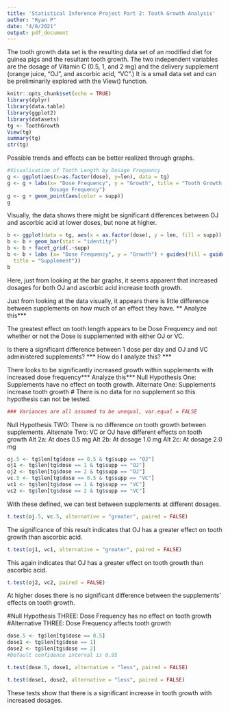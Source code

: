 ```yaml
---
title: 'Statistical Inference Project Part 2: Tooth Growth Analysis'
author: "Ryan P"
date: "4/8/2021"
output: pdf_document
---
```

The tooth growth data set is the resulting data set of an modified diet for
guinea pigs and the resultant tooth growth. The two independent variables are the
dosage of Vitamin C (0.5, 1, and 2 mg) and the delivery supplement (orange juice,
"OJ", and ascorbic acid, "VC".) It is a small data set and can be preliminarily
explored with the View() function.
```r
knitr::opts_chunk$set(echo = TRUE)
library(dplyr)
library(data.table)
library(ggplot2)
library(datasets)
tg <- ToothGrowth
View(tg)
summary(tg)
str(tg)
```
Possible trends and effects can be better realized through graphs.
```r
#Visualisation of Tooth Length by Dosage Frequency
g <- ggplot(aes(x=as.factor(dose), y=len), data = tg)
g <- g + labs(x= "Dose Frequency", y = "Growth", title = "Tooth Growth by
              Dosage Frequency")
g <- g + geom_point(aes(color = supp))
g
```
Visually, the data shows there might be significant differences between OJ and 
ascorbic acid at lower doses, but none at higher.
```r
b <- ggplot(data = tg, aes(x = as.factor(dose), y = len, fill = supp))
b <- b + geom_bar(stat = "identity")
b <- b + facet_grid(.~supp)
b <- b + labs (x= "Dose Frequency", y = "Growth") + guides(fill = guide_legend(
  title = "Supplement"))
b
```
Here, just from looking at the bar graphs, it seems apparent that increased
dosages for both OJ and ascorbic acid increase tooth growth.

Just from looking at the data visually, it appears there is little difference 
between supplements on how much of an effect they have. ** Analyze this***

The greatest effect on tooth length appears to be Dose Frequency
and not whether or not the Dose is supplemented with either OJ or VC.

Is there a significant difference between 1 dose per day and OJ and VC 
administered supplements? *** How do I analyze this? ***

There looks to be significantly increased growth within supplements with increased
dose frequency*** Analyze this***
Null Hypothesis One: Supplements have no effect on tooth growth.
Alternate One: Supplements increase tooth growth
# There is no data for no supplement so this hypothesis can not be tested.
```r
### Variances are all assumed to be unequal, var.equal = FALSE
```
Null Hypothesis TWO: There is no difference on tooth growth between supplements.
Alternate Two: VC or OJ have different effects on tooth growth
Alt 2a: At does 0.5 mg
Alt 2b: At dosage 1.0 mg
Alt 2c: At dosage 2.0 mg
```r
oj.5 <- tg$len[tg$dose == 0.5 & tg$supp == "OJ"]
oj1 <- tg$len[tg$dose == 1 & tg$supp == "OJ"]
oj2 <- tg$len[tg$dose == 2 & tg$supp == "OJ"]
vc.5 <- tg$len[tg$dose == 0.5 & tg$supp == "VC"]
vc1 <- tg$len[tg$dose == 1 & tg$supp == "VC"]
vc2 <- tg$len[tg$dose == 2 & tg$supp == "VC"]
```
With these defined, we can test between supplements at different dosages.
```r
t.test(oj.5, vc.5, alternative = "greater", paired = FALSE)
```
The significance of this result indicates that OJ has a greater effect on 
tooth growth than ascorbic acid.

```r
t.test(oj1, vc1, alternative = "greater", paired = FALSE)
```
This again indicates that OJ has a greater effect on tooth growth than ascorbic
acid.
```r
t.test(oj2, vc2, paired = FALSE)
```
At higher doses there is no significant difference between the supplements'
effects on tooth growth.

#Null Hypothesis THREE: Dose Frequency has no effect on tooth growth
#Alternative THREE: Dose Frequency affects tooth growth
```r
dose.5 <- tg$len[tg$dose == 0.5]
dose1 <- tg$len[tg$dose == 1]
dose2 <- tg$len[tg$dose == 2]
#Default confidence interval is 0.95
```
```r
t.test(dose.5, dose1, alternative = "less", paired = FALSE)
```
```r
t.test(dose1, dose2, alternative = "less", paired = FALSE)
```
These tests show that there is a significant increase in tooth growth with 
increased dosages.